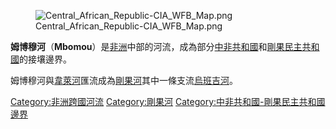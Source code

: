 [[File:Central_African_Republic-CIA_WFB_Map.png|thumb]]

'''姆博穆河'''（'''Mbomou'''）是[[非洲|非洲]]中部的河流，成為部分[[中非共和國|中非共和國]]和[[剛果民主共和國|剛果民主共和國]]的接壤邊界。

姆博穆河與[[韋萊河|韋萊河]]匯流成為[[剛果河|剛果河]]其中一條支流[[烏班吉河|烏班吉河]]。

{{Coord|4.129|22.436|display=title}}


{{Africa-geo-stub}}
{{中非共和國河流}}
{{刚果民主共和国河流}}
{{DEFAULTSORT:Mbomou}}
[[Category:非洲跨國河流|Category:非洲跨國河流]]
[[Category:剛果河|Category:剛果河]]
[[Category:中非共和國-剛果民主共和國邊界|Category:中非共和國-剛果民主共和國邊界]]